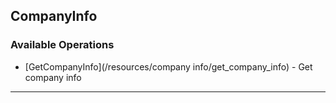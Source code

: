 
## CompanyInfo

### Available Operations

* [GetCompanyInfo](/resources/company info/get_company_info) - Get company info

---
<GetCompanyInfo />
